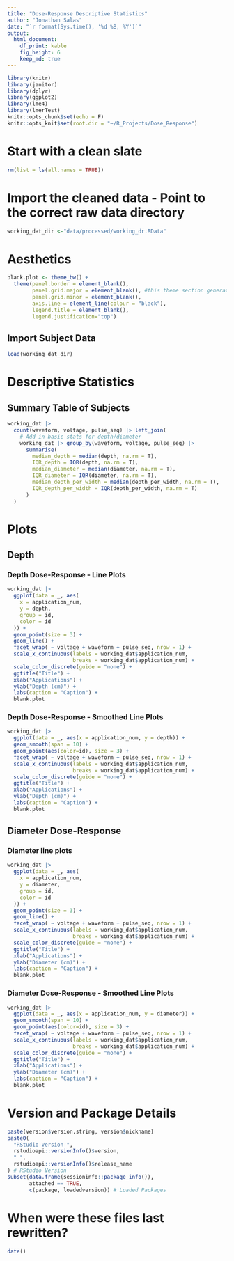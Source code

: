 ```yaml
---
title: "Dose-Response Descriptive Statistics" 
author: "Jonathan Salas"
date: "`r format(Sys.time(), '%d %B, %Y')`"
output: 
  html_document: 
    df_print: kable
    fig_height: 6
    keep_md: true
---
```


```r
library(knitr)
library(janitor)
library(dplyr)
library(ggplot2)
library(lme4)
library(lmerTest)
knitr::opts_chunk$set(echo = F)
knitr::opts_knit$set(root.dir = "~/R_Projects/Dose_Response")
```

# Start with a clean slate

```r
rm(list = ls(all.names = TRUE))
```

# Import the cleaned data - Point to the correct raw data directory

```r
working_dat_dir <-"data/processed/working_dr.RData"
```

# Aesthetics

```r
blank.plot <- theme_bw() +
  theme(panel.border = element_blank(), 
        panel.grid.major = element_blank(), #this theme section generates a blank canvas
        panel.grid.minor = element_blank(), 
        axis.line = element_line(colour = "black"),
        legend.title = element_blank(),
        legend.justification="top")
```

## Import Subject Data
```r
load(working_dat_dir)
```

# Descriptive Statistics

## Summary Table of Subjects 
```r
working_dat |>
  count(waveform, voltage, pulse_seq) |> left_join(
    # Add in basic stats for depth/diameter
    working_dat |> group_by(waveform, voltage, pulse_seq) |>
      summarise(
        median_depth = median(depth, na.rm = T),
        IQR_depth = IQR(depth, na.rm = T),
        median_diameter = median(diameter, na.rm = T),
        IQR_diameter = IQR(diameter, na.rm = T),
        median_depth_per_width = median(depth_per_width, na.rm = T),
        IQR_depth_per_width = IQR(depth_per_width, na.rm = T)
      )
  )
```

# Plots

## Depth

### Depth Dose-Response - Line Plots

```r
working_dat |>
  ggplot(data = _, aes(
    x = application_num,
    y = depth,
    group = id,
    color = id
  )) +
  geom_point(size = 3) +
  geom_line() +
  facet_wrap( ~ voltage + waveform + pulse_seq, nrow = 1) +
  scale_x_continuous(labels = working_dat$application_num,
                     breaks = working_dat$application_num) +
  scale_color_discrete(guide = "none") +
  ggtitle("Title") +
  xlab("Applications") +
  ylab("Depth (cm)") +
  labs(caption = "Caption") +
  blank.plot
```

### Depth Dose-Response - Smoothed Line Plots

```r
working_dat |>
  ggplot(data = _, aes(x = application_num, y = depth)) +
  geom_smooth(span = 10) +
  geom_point(aes(color=id), size = 3) +
  facet_wrap( ~ voltage + waveform + pulse_seq, nrow = 1) +
  scale_x_continuous(labels = working_dat$application_num,
                     breaks = working_dat$application_num) +
  scale_color_discrete(guide = "none") +
  ggtitle("Title") +
  xlab("Applications") +
  ylab("Depth (cm)") +
  labs(caption = "Caption") +
  blank.plot
```

## Diameter Dose-Response

### Diameter line plots 

```r
working_dat |>
  ggplot(data = _, aes(
    x = application_num,
    y = diameter,
    group = id,
    color = id
  )) +
  geom_point(size = 3) +
  geom_line() +
  facet_wrap( ~ voltage + waveform + pulse_seq, nrow = 1) +
  scale_x_continuous(labels = working_dat$application_num,
                     breaks = working_dat$application_num) +
  scale_color_discrete(guide = "none") +
  ggtitle("Title") +
  xlab("Applications") +
  ylab("Diameter (cm)") +
  labs(caption = "Caption") +
  blank.plot
```

### Diameter Dose-Response - Smoothed Line Plots

```r
working_dat |>
  ggplot(data = _, aes(x = application_num, y = diameter)) +
  geom_smooth(span = 10) +
  geom_point(aes(color=id), size = 3) +
  facet_wrap( ~ voltage + waveform + pulse_seq, nrow = 1) +
  scale_x_continuous(labels = working_dat$application_num,
                     breaks = working_dat$application_num) +
  scale_color_discrete(guide = "none") +
  ggtitle("Title") +
  xlab("Applications") +
  ylab("Diameter (cm)") +
  labs(caption = "Caption") +
  blank.plot
```

# Version and Package Details

```r
paste(version$version.string, version$nickname)
paste0(
  "RStudio Version ",
  rstudioapi::versionInfo()$version,
  " ",
  rstudioapi::versionInfo()$release_name
) # RStudio Version
subset(data.frame(sessioninfo::package_info()),
       attached == TRUE,
       c(package, loadedversion)) # Loaded Packages
```

# When were these files last rewritten?

```r
date()
```
